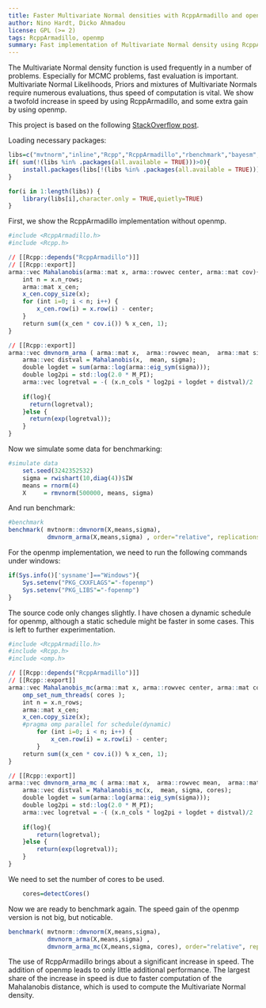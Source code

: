 ```yaml
---
title: Faster Multivariate Normal densities with RcppArmadillo and openmp
author: Nino Hardt, Dicko Ahmadou
license: GPL (>= 2)
tags: RcppArmadillo, openmp
summary: Fast implementation of Multivariate Normal density using RcppArmadillo and openmp.
---
```


The Multivariate Normal density function is used frequently
in a number of problems. Especially for MCMC problems, fast 
evaluation is important. Multivariate Normal Likelihoods, 
Priors and mixtures of Multivariate Normals require numerous 
evaluations, thus speed of computation is vital. 
We show a twofold increase in speed by using RcppArmadillo, 
and some extra gain by using openmp.

This project is based on the following [StackOverflow post](http://stackoverflow.com/questions/17617618/dmvnorm-mvn-density-rcpparmadillo-implementation-slower-than-r-package-includi). 

Loading necessary packages:
```r
libs=c("mvtnorm","inline","Rcpp","RcppArmadillo","rbenchmark","bayesm","parallel")
if( sum(!(libs %in% .packages(all.available = TRUE)))>0){
    install.packages(libs[!(libs %in% .packages(all.available = TRUE))])
}

for(i in 1:length(libs)) {
    library(libs[i],character.only = TRUE,quietly=TRUE)
}
```


First, we show the RcppArmadillo implementation without openmp.
```r
#include <RcppArmadillo.h>
#include <Rcpp.h>

// [[Rcpp::depends("RcppArmadillo")]]
// [[Rcpp::export]]
arma::vec Mahalanobis(arma::mat x, arma::rowvec center, arma::mat cov){
    int n = x.n_rows;
    arma::mat x_cen;
    x_cen.copy_size(x);
    for (int i=0; i < n; i++) {
        x_cen.row(i) = x.row(i) - center;
    }
    return sum((x_cen * cov.i()) % x_cen, 1);    
}

// [[Rcpp::export]]
arma::vec dmvnorm_arma ( arma::mat x,  arma::rowvec mean,  arma::mat sigma, bool log = false){ 
    arma::vec distval = Mahalanobis(x,  mean, sigma);
    double logdet = sum(arma::log(arma::eig_sym(sigma)));
    double log2pi = std::log(2.0 * M_PI);
    arma::vec logretval = -( (x.n_cols * log2pi + logdet + distval)/2  ) ;
    
    if(log){ 
      return(logretval);
    }else { 
      return(exp(logretval));
    }
}
```

Now we simulate some data for benchmarking:
```r
#simulate data
    set.seed(3242352532)
    sigma = rwishart(10,diag(4))$IW
    means = rnorm(4)
    X     = rmvnorm(500000, means, sigma)
```

And run benchmark:
```r
#benchmark
benchmark( mvtnorm::dmvnorm(X,means,sigma), 
           dmvnorm_arma(X,means,sigma) , order="relative", replications=50    )
```


For the openmp implementation, we need to run the following 
commands under windows:
```r
if(Sys.info()['sysname']=="Windows"){
    Sys.setenv("PKG_CXXFLAGS"="-fopenmp")
    Sys.setenv("PKG_LIBS"="-fopenmp")
}
```

The source code only changes slightly. I have chosen a dynamic 
schedule for openmp, although a static schedule might be faster 
in some cases. This is left to further experimentation.
```r
#include <RcppArmadillo.h>
#include <Rcpp.h>
#include <omp.h>

// [[Rcpp::depends("RcppArmadillo")]]
// [[Rcpp::export]]
arma::vec Mahalanobis_mc(arma::mat x, arma::rowvec center, arma::mat cov, int cores=1){
    omp_set_num_threads( cores );
    int n = x.n_rows;
    arma::mat x_cen;
    x_cen.copy_size(x);
    #pragma omp parallel for schedule(dynamic)   
        for (int i=0; i < n; i++) {
            x_cen.row(i) = x.row(i) - center;
        }
    return sum((x_cen * cov.i()) % x_cen, 1);    
}

// [[Rcpp::export]]
arma::vec dmvnorm_arma_mc ( arma::mat x,  arma::rowvec mean,  arma::mat sigma, bool log = false, int cores=1){ 
    arma::vec distval = Mahalanobis_mc(x,  mean, sigma, cores);
    double logdet = sum(arma::log(arma::eig_sym(sigma)));
    double log2pi = std::log(2.0 * M_PI);
    arma::vec logretval = -( (x.n_cols * log2pi + logdet + distval)/2  ) ;
    
    if(log){ 
        return(logretval);
    }else { 
        return(exp(logretval));
    }
}
```


We need to set the number of cores to be used. 
```r
    cores=detectCores()
```


Now we are ready to benchmark again. The speed gain of 
the openmp version is not big, but noticable. 

```r
benchmark( mvtnorm::dmvnorm(X,means,sigma), 
           dmvnorm_arma(X,means,sigma) ,
           dmvnorm_arma_mc(X,means,sigma, cores), order="relative", replications=50    )
```

The use of RcppArmadillo brings about a significant increase 
in speed. The addition of openmp leads to only little 
additional performance. The largest share of the increase 
in speed is due to faster computation of the Mahalanobis distance, 
which is used to compute the Multivariate Normal density.